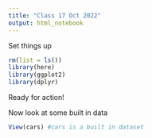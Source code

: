 ```yaml
---
title: "Class 17 Oct 2022"
output: html_notebook
---
```


Set things up
```r
rm(list = ls())
library(here)
library(ggplot2)
library(dplyr)
```

Ready for action!

Now look at some built in data
```r
View(cars) #cars is a built in dataset 
```

